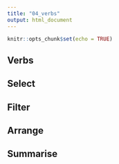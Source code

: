 ```yaml
---
title: "04_verbs"
output: html_document
---
```


```r
knitr::opts_chunk$set(echo = TRUE)
```

## Verbs

## Select

## Filter

## Arrange


## Summarise